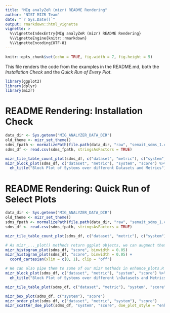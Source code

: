 ```yaml
---
title: "MIg analyZeR (mizr) README Rendering"
author: "NIST MIZR Team"
date: "`r Sys.Date()`"
output: rmarkdown::html_vignette
vignette: >
  %\VignetteIndexEntry{MIg analyZeR (mizr) README Rendering}
  %\VignetteEngine{knitr::rmarkdown}
  %\VignetteEncoding{UTF-8}
---
```


```r
knitr::opts_chunk$set(echo = TRUE, fig.width = 7, fig.height = 5)
```

This file renders the code from the examples in the README.md, both the *Installation Check* and the *Quick Run of Every Plot*.

```r
library(ggplot2)
library(dplyr)
library(mizr)
```


# README Rendering: Installation Check

```r
data_dir <- Sys.getenv("MIG_ANALYZER_DATA_DIR")
old_theme <- mizr_set_theme()
sdms_fpath <- normalizePath(file.path(data_dir, "raw", "semait_sdms_1.csv"), mustWork = TRUE)
sdms_df <- read.csv(sdms_fpath, stringsAsFactors = TRUE)

mizr_tile_table_count_plot(sdms_df, c("dataset", "metric"), c("system"))
mizr_block_plot(sdms_df, c("dataset", "metric"), "system", "score") %>%
  eh_title("Block Plot of Systems over different Datasets and Metrics")
```

# README Rendering: Quick Run of Select Plots

```r
data_dir <- Sys.getenv("MIG_ANALYZER_DATA_DIR")
old_theme <- mizr_set_theme()
sdms_fpath <- normalizePath(file.path(data_dir, "raw", "semait_sdms_1.csv"), mustWork = TRUE)
sdms_df <- read.csv(sdms_fpath, stringsAsFactors = TRUE)

mizr_tile_table_count_plot(sdms_df, c("dataset", "metric"), c("system"))

# As mizr_..._plot() methods return ggplot objects, we can augment them like ggplots.
mizr_histogram_plot(sdms_df, "score", binwidth = 0.05)
mizr_histogram_plot(sdms_df, "score", binwidth = 0.05) +
  coord_cartesian(xlim = c(0, 1), clip = "off")

# We can also pipe them to some of our mizr methods in enhance_plots.R
mizr_block_plot(sdms_df, c("dataset", "metric"), "system", "score") %>%
  eh_title("Block Plot of Systems over different \nDatasets and Metrics")

mizr_tile_table_plot(sdms_df, c("dataset", "metric"), "system", "score", use_margins = TRUE)

mizr_box_plot(sdms_df, c("system"), "score")
mizr_order_plot(sdms_df, c("dataset", "metric", "system"), "score")
mizr_scatter_doe_plot(sdms_df, "system", "score", doe_plot_style = "enhanced")
```
